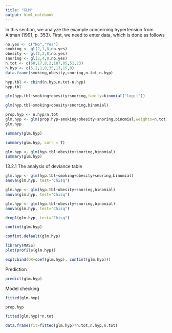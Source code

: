 ```yaml
---
title: "GLM"
output: html_notebook
---
```


In this section, we analyze the example concerning hypertension from
Altman (1991, p. 353). First, we need to enter data, which is done as
follows

```r

no.yes <- c("No","Yes")
smoking <- gl(2,1,8,no.yes)
obesity <- gl(2,2,8,no.yes)
snoring <- gl(2,4,8,no.yes)
n.tot <- c(60,17,8,2,187,85,51,23)
n.hyp <- c(5,2,1,0,35,13,15,8)
data.frame(smoking,obesity,snoring,n.tot,n.hyp)


```

```r
hyp.tbl <- cbind(n.hyp,n.tot-n.hyp)
hyp.tbl
```

```r
glm(hyp.tbl~smoking+obesity+snoring,family=binomial("logit"))

```

```r
glm(hyp.tbl~smoking+obesity+snoring,binomial)

```

```r

prop.hyp <- n.hyp/n.tot
glm.hyp <- glm(prop.hyp~smoking+obesity+snoring,binomial,weights=n.tot)
glm.hyp

```

```r

summary(glm.hyp)

```
```r

summary(glm.hyp, corr = T)

```

```r

glm.hyp <- glm(hyp.tbl~obesity+snoring,binomial)
summary(glm.hyp)

```
13.2.1 The analysis of deviance table

```r
glm.hyp <- glm(hyp.tbl~smoking+obesity+snoring,binomial)
anova(glm.hyp, test="Chisq")


```


```r

glm.hyp <- glm(hyp.tbl~obesity+snoring,binomial)
anova(glm.hyp, test="Chisq")

```
```r
glm.hyp <- glm(hyp.tbl~obesity+snoring,binomial)
anova(glm.hyp, test="Chisq")
```

```r
drop1(glm.hyp, test="Chisq")
```

```r
confint(glm.hyp)
```

```r
confint.default(glm.hyp)
```

```r
library(MASS)
plot(profile(glm.hyp))
```

```r
exp(cbind(OR=coef(glm.hyp), confint(glm.hyp)))
```
Prediction
```r

predict(glm.hyp)

```
Model checking
```r
fitted(glm.hyp)
```

```r
prop.hyp
```

```r
fitted(glm.hyp)*n.tot
```

```r
data.frame(fit=fitted(glm.hyp)*n.tot,n.hyp,n.tot)
```

